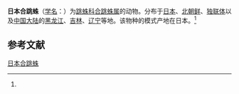 {{Speciesbox
| name = 日本合跳蛛
| status = 
| status_system = 
| image = 
| genus = Synagelides
| species = agoriformis
| authority = (Strand, 1906)<ref name='id14885'>{{cite web| url =http://www.bioinfo.cn/db05/BjdwSpecies.php?action=view&id=14885| title =日本合跳蛛| work =《中国动物物种编目数据库》| publisher =中国科学院微生物研究所| author =中国科学院动物研究所| accessdate =2009-04-28| deadurl =yes| archiveurl =https://web.archive.org/web/20160305031033/http://www.bioinfo.cn/db05/BjdwSpecies.php?action=view&id=14885| archivedate =2016-03-05}}</ref>
}}

'''日本合跳蛛'''（[[学名|学名]]：{{lang|la|''Synagelides agoriformis''}}）为[[跳蛛科|跳蛛科]][[合跳蛛属|合跳蛛属]]的动物。分布于[[日本|日本]]、[[北朝鲜|北朝鲜]]、[[独联体|独联体]]以及[[中国大陆|中国大陆]]的[[黑龙江|黑龙江]]、[[吉林|吉林]]、[[辽宁|辽宁]]等地。该物种的模式产地在日本。<ref name='id14885'/>

== 参考文献 ==
{{reflist}}

{{Wikispecies|Synagelides agoriformis}}
{{Taxonbar|from=Q2370654}}

[[Category:合跳蛛属|日本合跳蛛]]


{{蜘蛛小作品}}